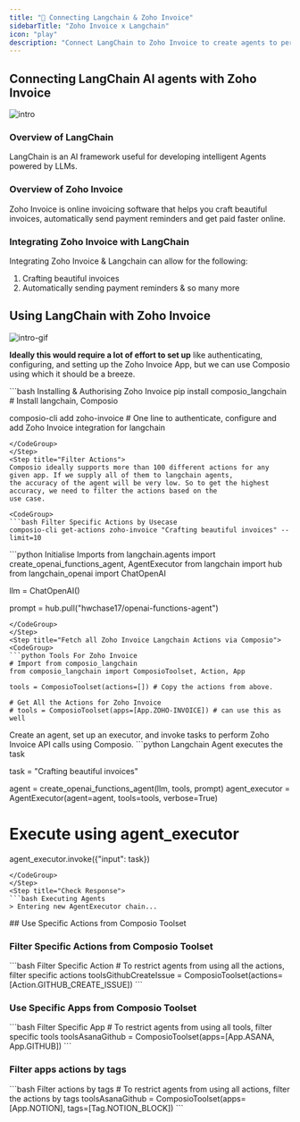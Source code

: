 ```yaml
---
title: "🚀 Connecting Langchain & Zoho Invoice"
sidebarTitle: "Zoho Invoice x Langchain"
icon: "play"
description: "Connect LangChain to Zoho Invoice to create agents to perform tasks using natural language"
---
```


## Connecting LangChain AI agents with Zoho Invoice
![intro](/media/intro.jpg)

### Overview of LangChain

LangChain is an AI framework useful for developing intelligent Agents powered by LLMs.

### Overview of Zoho Invoice

Zoho Invoice is online invoicing software that helps you craft beautiful invoices, automatically send payment reminders and get paid faster online.

### Integrating Zoho Invoice with LangChain

Integrating Zoho Invoice & Langchain can allow for the following:

1. Crafting beautiful invoices
2. Automatically sending payment reminders
& so many more

## Using LangChain with Zoho Invoice
![intro-gif](/media/intro.gif)
<Steps>
<Step title="Setting Up the Environment">

**Ideally this would require a lot of effort to set up** like authenticating, configuring, and setting up the Zoho Invoice App, but we can use Composio using which it should be a breeze.

<CodeGroup>
```bash Installing & Authorising Zoho Invoice
pip install composio_langchain # Install langchain, Composio 

composio-cli add zoho-invoice # One line to authenticate, configure and add Zoho Invoice integration for langchain
```
</CodeGroup>
</Step>
<Step title="Filter Actions">
Composio ideally supports more than 100 different actions for any given app. If we supply all of them to langchain agents, 
the accuracy of the agent will be very low. So to get the highest accuracy, we need to filter the actions based on the 
use case.

<CodeGroup>
```bash Filter Specific Actions by Usecase
composio-cli get-actions zoho-invoice "Crafting beautiful invoices" --limit=10
```
</CodeGroup>

</Step>
<Step title="Import Base Packages">

<CodeGroup>
```python Initialise Imports
from langchain.agents import create_openai_functions_agent, AgentExecutor
from langchain import hub
from langchain_openai import ChatOpenAI


llm = ChatOpenAI()

prompt = hub.pull("hwchase17/openai-functions-agent")
```
</CodeGroup>
</Step>
<Step title="Fetch all Zoho Invoice Langchain Actions via Composio">
<CodeGroup>
```python Tools For Zoho Invoice
# Import from composio_langchain
from composio_langchain import ComposioToolset, Action, App

tools = ComposioToolset(actions=[]) # Copy the actions from above. 

# Get All the Actions for Zoho Invoice
# tools = ComposioToolset(apps=[App.ZOHO-INVOICE]) # can use this as well
```
</CodeGroup>
</Step>
<Step title="Execute the Agent">
Create an agent, set up an executor, and invoke tasks to perform Zoho Invoice API calls using Composio. 
<CodeGroup>
```python Langchain Agent executes the task

task = "Crafting beautiful invoices"

agent = create_openai_functions_agent(llm, tools, prompt)
agent_executor = AgentExecutor(agent=agent, tools=tools, verbose=True)

# Execute using agent_executor
agent_executor.invoke({"input": task})
```
</CodeGroup>
</Step>
<Step title="Check Response">
```bash Executing Agents
> Entering new AgentExecutor chain...
```
</Step>
</Steps>
## Use Specific Actions from Composio Toolset

### Filter Specific Actions from Composio Toolset

<CodeGroup>
```bash Filter Specific Action
# To restrict agents from using all the actions, filter specific actions
toolsGithubCreateIssue = ComposioToolset(actions=[Action.GITHUB_CREATE_ISSUE])
```
</CodeGroup>

### Use Specific Apps from Composio Toolset
<CodeGroup>
```bash Filter Specific App
# To restrict agents from using all tools, filter specific tools
toolsAsanaGithub = ComposioToolset(apps=[App.ASANA, App.GITHUB])
```
</CodeGroup>

### Filter apps actions by tags 
<CodeGroup>
```bash Filter actions by tags
# To restrict agents from using all actions, filter the actions by tags
toolsAsanaGithub = ComposioToolset(apps=[App.NOTION], tags=[Tag.NOTION_BLOCK])
```
</CodeGroup>

